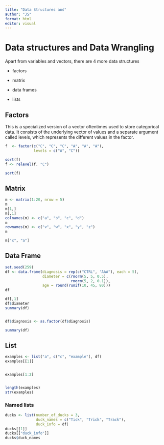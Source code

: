 ```yaml
---
title: "Data Structures and"
author: "JS"
format: html
editor: visual
---
```


# Data structures and Data Wrangling

Apart from variables and vectors, there are 4 more data structures

-   factors

-   matrix

-   data frames

-   lists

## Factors

This is a specialized version of a vector oftentimes used to store categorical data. It consists of the underlying vector of values and a separate argument called levels, which represents the different values in the factor.

```r
f  <- factor(c("C", "C", "C", "A", "A", "A"),
             levels = c("A", "C"))

sort(f)
f <- relevel(f, "C")

sort(f)
```

## Matrix

```r
m <- matrix(1:20, nrow = 5)
m
m[1,]
m[,1]
colnames(m) <- c("a", "b", "c", "d")
m
rownames(m) <- c("v", "w", "x", "y", "z")
m

m["x", "a"]
```

## Data Frame

```r
set.seed(259)
df <- data.frame(diagnosis = rep(c("CTRL", "AAA"), each = 5), 
                 diameter = c(rnorm(5, 5, 0.5), 
                              rnorm(5, 2, 0.1)),
                 age = round(runif(10, 45, 80)))
df

df[,1]
df$diameter
summary(df)


df$diagnosis <- as.factor(df$diagnosis)

summary(df)
```

## List

```r
examples <- list("a", c("c", "example"), df)
examples[[1]]


examples[1:2]


length(examples)
str(examples)

```

### Named lists

```r
ducks <- list(number_of_ducks = 3,
              duck_names = c("Tick", "Trick", "Track"),
              duck_info = df)
ducks[[1]]
ducks[["duck_info"]]
ducks$duck_names
```

```r

```
